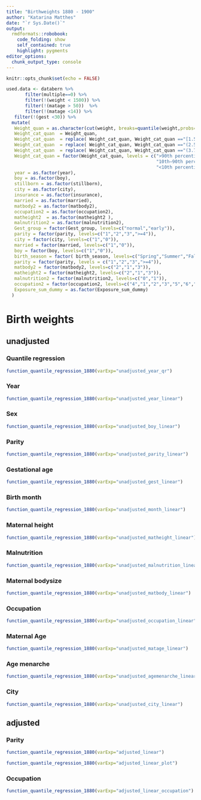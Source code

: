 ```yaml
---
title: "Birthweights 1880 - 1900"
author: "Katarina Matthes"
date: "`r Sys.Date()`"
output:
  rmdformats::robobook:
    code_folding: show
    self_contained: true
    highlight: pygments
editor_options: 
  chunk_output_type: console
---
```


```r
knitr::opts_chunk$set(echo = FALSE)
```

```r
used.data <- databern %>%
       filter(multiple==0) %>%
       filter(!(weight < 1500)) %>%
       filter(!(matage > 50))  %>%
       filter(!(matage <14)) %>%
   filter(!(gest <30)) %>%
  mutate(
   Weight_quan = as.character(cut(weight, breaks=quantile(weight,probs=c(0,0.1,0.9,1)),include.lowest = TRUE)),
   Weight_cat_quan  = Weight_quan,
   Weight_cat_quan  = replace( Weight_cat_quan, Weight_cat_quan =="[1.5e+03,2.53e+03]","<10th percentile (< 2530 g)" ),
   Weight_cat_quan  = replace( Weight_cat_quan, Weight_cat_quan =="(2.53e+03,3.78e+03]","10th–90th percentile (2530 - 3780 g)" ),
   Weight_cat_quan  = replace( Weight_cat_quan, Weight_cat_quan =="(3.78e+03,5.58e+03]",">90th percentile (>3780 g)" ),
   Weight_cat_quan = factor(Weight_cat_quan, levels = c(">90th percentile (>3780 g)", 
                                                        "10th–90th percentile (2530 - 3780 g)",
                                                        "<10th percentile (< 2530 g)")),
   year = as.factor(year),
   boy = as.factor(boy),
   stillborn = as.factor(stillborn),
   city = as.factor(city),
   insurance = as.factor(insurance),
   married = as.factor(married),
   matbody2 = as.factor(matbody2),
   occupation2 = as.factor(occupation2),
   matheight2  = as.factor(matheight2 ),
   malnutrition2 = as.factor(malnutrition2),
   Gest_group = factor(Gest_group, levels=c("normal","early")),
   parity = factor(parity, levels=c("1","2","3",">=4")),
   city = factor(city, levels=c("1","0")),
   married = factor(married, levels=c("1","0")),
   boy = factor(boy, levels=c("1","0")),
   birth_season = factor( birth_season, levels=c("Spring","Summer","Fall","Winter")),
   parity = factor(parity, levels = c("1","2","3",">=4")),
   matbody2 = factor(matbody2, levels=c("2","1","3")),
   matheight2 = factor(matheight2, levels=c("2","1","3")),
   malnutrition2 = factor(malnutrition2, levels=c("0","1")),
   occupation2 = factor(occupation2, levels=c("4","1","2","3","5","6","7")),
   Exposure_sum_dummy = as.factor(Exposure_sum_dummy)
  )
```

# Birth weights


## unadjusted


### Quantile regression  

```r
function_quantile_regression_1880(varExp="unadjusted_year_qr")
```


### Year

```r
function_quantile_regression_1880(varExp="unadjusted_year_linear")
```

### Sex

```r
function_quantile_regression_1880(varExp="unadjusted_boy_linear")
```

### Parity

```r
function_quantile_regression_1880(varExp="unadjusted_parity_linear")
```

### Gestational age

```r
function_quantile_regression_1880(varExp="unadjusted_gest_linear")
```


### Birth month

```r
function_quantile_regression_1880(varExp="unadjusted_month_linear")
```

### Maternal height

```r
function_quantile_regression_1880(varExp="unadjusted_matheight_linear")
```


### Malnutrition

```r
function_quantile_regression_1880(varExp="unadjusted_malnutrition_linear")
```


### Maternal bodysize

```r
function_quantile_regression_1880(varExp="unadjusted_matbody_linear")
```

### Occupation

```r
function_quantile_regression_1880(varExp="unadjusted_occupation_linear")
```


### Maternal Age

```r
function_quantile_regression_1880(varExp="unadjusted_matage_linear")
```

### Age menarche

```r
function_quantile_regression_1880(varExp="unadjusted_agemenarche_linear")
```


### City

```r
function_quantile_regression_1880(varExp="unadjusted_city_linear")
```

<!-- GAM regression  -->
<!-- <br /> -->
<!-- <br /> -->
<!-- ```{r , echo=FALSE, message=FALSE,warning=FALSE,fig.height = 5, fig.width = 8} -->
<!-- function_quantile_regression_1880(varExp="unadjusted_gam_model") -->
<!-- ``` -->

<!-- ```{r , echo=FALSE, message=FALSE,warning=FALSE,fig.height = 5, fig.width = 8} -->
<!-- function_quantile_regression_1880(varExp="unadjusted_gam_model_plot") -->
<!-- ``` -->

## adjusted 

### Parity
```r
function_quantile_regression_1880(varExp="adjusted_linear")
```

```r
function_quantile_regression_1880(varExp="adjusted_linear_plot")
```


### Occupation
```r
function_quantile_regression_1880(varExp="adjusted_linear_occupation")
```

<!-- GAM regression  -->
<!-- <br /> -->
<!-- <br /> -->
<!-- ```{r, echo=FALSE, message=TRUE,warning=FALSE} -->
<!-- function_quantile_regression_1880(varExp="adjusted_gam") -->
<!-- ``` -->

<!-- ```{r , echo=FALSE, message=FALSE,warning=FALSE,fig.height = 5, fig.width = 8} -->
<!-- function_quantile_regression_1880(varExp="adjusted_gam_plot") -->
<!-- ``` -->


<!-- # Gestational age -->

<!-- ## unadjusted -->
<!-- <br /> -->
<!-- <br /> -->

<!-- ```{r, echo=FALSE, message=TRUE,warning=FALSE} -->
<!-- function_regression_gestage_1880(varExp="unadjusted") -->
<!-- ``` -->

<!-- ```{r , echo=FALSE, message=FALSE,warning=FALSE,fig.height = 5, fig.width = 5} -->
<!-- function_regression_gestage_1880(varExp="unadjusted_plot") -->
<!-- ``` -->


<!-- ## adjusted -->
<!-- <br /> -->
<!-- <br /> -->
<!-- year -->
<!-- ```{r, echo=FALSE,message=TRUE,warning=FALSE} -->
<!-- function_regression_gestage_1880(varExp="adjusted") -->
<!-- ``` -->

<!-- ```{r , echo=FALSE, message=FALSE,warning=FALSE,fig.height = 8, fig.width = 5} -->
<!-- function_regression_gestage_1880(varExp="adjusted_plot") -->
<!-- ``` -->

<!-- # Stillborn -->

<!-- ## unadjusted -->

<!-- <br /> -->
<!-- <br /> -->
<!-- ```{r, echo=FALSE, message=TRUE,warning=FALSE} -->
<!-- function_regression_stillborn_1880(varExp="unadjusted") -->
<!-- ``` -->

<!-- ```{r , echo=FALSE, message=FALSE,warning=FALSE,fig.height = 5, fig.width = 5} -->
<!-- function_regression_stillborn_1880(varExp="unadjusted_plot") -->
<!-- ``` -->

<!-- ## adjusted -->

<!-- <br /> -->
<!-- <br /> -->
<!-- ```{r, echo=FALSE,message=TRUE,warning=FALSE} -->
<!-- function_regression_stillborn_1880(varExp="adjusted_year") -->
<!-- ``` -->

<!-- ```{r , echo=FALSE, message=FALSE,warning=FALSE,fig.height = 8, fig.width = 5} -->
<!-- function_regression_stillborn_1880(varExp="adjusted_year_plot") -->
<!-- ``` -->